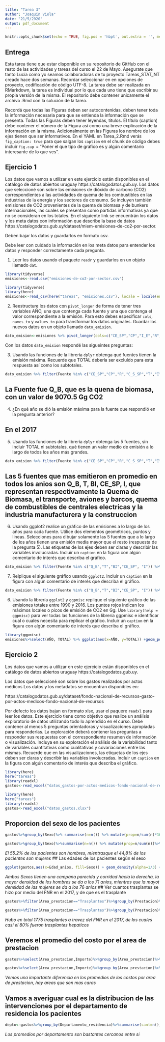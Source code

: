 ```yaml
---
title: "Tarea 3"
author: "Joaquin Viola"
date: "21/5/2020"
output: pdf_document
---
```

```r
knitr::opts_chunk$set(echo = TRUE, fig.pos = 'hbpt', out.extra = '', message = FALSE, warning = FALSE)
```



## Entrega 

Esta tarea tiene que estar disponible en su repositorio de GitHub con el resto de las actividades y tareas del curso el 22 de Mayo. Asegurate que tanto Lucía como yo seamos colaboradoras de tu proyecto Tareas_STAT_NT creado hace dos semanas.
Recordar seleccionar en en opciones de proyecto, codificación de código UTF-8.
La tarea debe ser realizada en RMarkdown, la tarea es individual por lo que cada uno tiene que escribir su propia versión de la misma.
El repositorio debe contener unicamente el archivo .Rmd con la solución de la tarea.


Recordá que todas las Figuras deben ser autocontenidas, deben tener toda la información necesaria para que se entienda la información que se presenta. Todas las Figuras deben tener leyendas, títulos. El título (caption) debe contener el número de la Figura así como una breve explicación de la información en la misma. Adicionalmente en las Figuras los nombre de los ejes tienen que ser informativos.  En el YAML en Tarea_2.Rmd verás  `fig_caption: true` para que salgan los `caption` en el chunk de código debes incluir `fig.cap =` "Poner el que tipo de gráfico es y algún comentario interesante de lo que ves".



## Ejercicio 1

Los datos que vamos a utilizar en este ejercicio están disponibles en el catálogo de datos abiertos uruguay https://catalogodatos.gub.uy.
Los datos que seleccioné son sobre las emisiones de dióxido de carbono (CO2) correspondientes a las actividades de quema de los combustibles en las industrias de la energía y los sectores de consumo. Se incluyen también emisiones de CO2 provenientes de la quema de biomasa y de bunkers internacionales, las cuales se presentan como partidas informativas ya que no se consideran en los totales. En el siguiente link se encuentrán los datos y los meta datos con información que describe la base de datos https://catalogodatos.gub.uy/dataset/miem-emisiones-de-co2-por-sector.

Deben bajar los datos y guardarlos en formato csv.

Debe leer con cuidado la información en los meta datos para entender los datos y responder correctamente cada pregunta.

1. Leer los datos usando el paquete `readr` y guardarlos en un objeto llamado `dat`.
```r
library(tidyverse)
emisiones<-read.csv("emisiones-de-co2-por-sector.csv")
```

\fbox{\begin{minipage}{48em}
Le puse eval false al codigo anterior ya que no estan esos datos en el repo. Además estas usando la funcion read.csv que es del paquete base. Agrego chunk con lectura de datos abajo.
\end{minipage}}

```r
library(tidyverse)
library(here)
emisiones<-read_csv(here("tareas", "emisiones.csv"), locale = locale(encoding = "Latin1"))
```



2. Reestructure los datos con `pivot_longer` de forma de tener tres variables AÑO, una que contenga cada fuente y una que contenga el valor correspondiente a la emisión. Para esto debes especificar `cols`,  `names_to` y `values_to` para transformar los datos originales. Guardar los nuevos datos en un objeto llamado `dato_emision`.
```r
dato_emision<-emisiones %>% pivot_longer(cols=c("CE_SP","CP","I_E","R","C_S_SP","T","I","A_P_M","NI","S_C","TOTAL", "Q_B","BI"), names_to="Fuente", values_to="valor")
```

\fbox{\begin{minipage}{48em}
Bien, acá podes pasarle de la 2 a la 14 para no tener que nombrarlas de a una c(2:14).
\end{minipage}}

Con los datos `dato_emision` respondé las sigueintes preguntas:

 3. Usando las funciones de la librería `dplyr` obtenga qué fuentes tienen la emisión máxima. Recuerde que TOTAL debería ser excluído para esta respuesta así como los subtotales.
```r
dato_emision %>% filter(Fuente %in% c("CE_SP","CP","R","C_S_SP","T","I","A_P_M","NI","Q_B","BI")) %>% arrange(desc(valor)) %>% slice(1)
```
## La Fuente fue Q_B, que es la quena de biomasa, con un valor de 9070.5 Gg CO2

 4. ¿En qué año se dió la emisión máxima para la fuente que respondió en la pregunta anterior?
 
## En el 2017

5. Usando las funciones de la librería `dplyr` obtenga las 5 fuentes, sin incluir TOTAL ni subtotales, qué tienen un valor medio de emisión a lo largo de todos los años más grandes. 
```r
dato_emision %>% filter(Fuente %in% c("CE_SP","CP","R","C_S_SP","T","I","A_P_M","NI","Q_B","BI")) %>% group_by(Fuente) %>% summarise(prom=mean(valor)) %>% arrange(desc(prom)) %>% slice(1:5) 
```
## Las 5 fuentes que mas emitieron en promedio en todos los anios son Q_B, T, BI, CE_SP, I, que representan respectivamente la Quema de Biomasa, el transporte, aviones y barcos, quema de combustibles de centrales electricas y la industria manufacturera y la construccion

6. Usando ggplot2 realice un gráfico de las emisiones a lo largo de los años para cada fuente. Utilice dos elementos geométricos, puntos y lineas. 
Selecciones para dibujar solamente las 5 fuentes que a lo largo de los años tienen una emisión media mayor que el resto (respuesta de la pregunta 5).
Las etiquetas de los ejes deben ser claras y describir las variables involucradas. Incluir un `caption` en la figura con algún comentario de interés que describa el gráfico.

```r
dato_emision %>% filter(Fuente %in% c("Q_B","T","BI","CE_SP", "I")) %>% ggplot(aes(x=AÑO,y=valor, colour=Fuente)) + geom_point() + geom_smooth(se=FALSE) + scale_color_brewer(palette = "Dark2") + labs(title="Evolucion contaminacion", subtitle="Evolucion a lo largo de los años de la contaminacion por fuente de contaminacion",x="Año", y="Contaminacion en Gg CO2", caption="Se registra un importante aumento de la quema de biomasa") + scale_color_discrete(labels=c("Aviones y Barcos", "Centrales Electricas","Industria y Construccion","Biomasa", "Transporte Urbano y suburbano" ))
```

\fbox{\begin{minipage}{48em}
Muy bien! acá en realidad no se pedia un suavizado sino un gráfico de lineas, el cual lo generamos usando geom line.
\end{minipage}}

7. Relplique el siguiente gráfico usando `ggplot2`.
 Incluir un `caption` en la figura con algún comentario de interés que describa el gráfico.
```r
dato_emision %>% filter(Fuente %in% c("Q_B","T","BI","CE_SP", "I")) %>% group_by(Fuente) %>% ggplot(aes(x=reorder(Fuente, -valor),y=valor)) + geom_boxplot() + labs(x="Fuentes con mayor emision media entre 1990 y 2016", y="Emision de CO2 en Gg", caption = "La Biomasa pareciera ser la de mayor rango")
```




6. Usando la librería `ggplot2` y `ggpmisc` replique el siguiente gráfico de las emisiones totales entre 1990 y 2016.
Los puntos rojos indican los máximos locales  o picos de emisión de CO2 en Gg. 
Use `library(help = ggpmisc)` para ver todas las funciones de la librería ggpmisc e identificar cual o cuales necesita para replicar el gráfico.
Incluir un `caption` en la figura con algún comentario de interés que describa el gráfico.
```r
library(ggpmisc)
emisiones%>%select(AÑO, TOTAL) %>% ggplot(aes(x=AÑO, y=TOTAL)) +geom_point(size=2) + geom_line() + labs(x="Año", y="Emision de CO2 en Gg", caption = "Desde el año 2012 se ha visto una baja en las emisiones de CO2") +stat_peaks(colour="red") + stat_peaks(geom = "text",vjust=-0.5, colour = "red")
```

\fbox{\begin{minipage}{48em}
Genial, tuve que agregar la libreria ggpmisc para usar la funcion stat peaks porque no estaba cargada en el código. Es importante que las librerías siempre aparzcan cargadas para poder knitear el documento.
\end{minipage}}


## Ejercicio 2

Los datos que vamos a utilizar en este ejercicio están disponibles en el catálogo de datos abiertos uruguay https://catalogodatos.gub.uy.

Los datos que seleccioné son sobre los gastos realizados por actos médicos
Los datos y los metadatos se encuentran disponibles en:

https://catalogodatos.gub.uy/dataset/fondo-nacional-de-recursos-gasto-por-actos-medicos-fondo-nacional-de-recursos

Por defecto los datos bajan en formato xlsx, usar el paquere `readxl` para leer los datos.
Este ejercicio tiene como objetivo que realice un análisis exploratorio de datos utilizando todo lo aprendido en el curso.
Debe contener al menos 5 preguntas orientadoras y visualizaciones apropiadas para responderlas. 
La exploración deberá contener las preguntas a responder sus respuestas con el correspondiente resumen de información o visualización. 
Incluya en su exploración el análisis de la variabilidad tanto de  variables cuantitativas como cualitativas y covariaciones entre las mismas. 
Recuerde que en las visualizaciones, las etiquetas de los ejes deben ser claras y describir las variables involucradas. Incluir un `caption` en la figura con algún comentario de interés que describa el gráfico.
```r
library(here)
here("tareas")
library(readxl)
gastos<-read_excel("datos_gastos-por-actos-medicos-fondo-nacional-de-recursos-2017.xlsx")
```

\fbox{\begin{minipage}{48em}
Mismo problema, no aparecen los datos en el repo. Los subo y agrego codigo.
\end{minipage}}

```r
library(here)
here("tareas")
library(readxl)
gastos<-read_excel("datos_gastos.xlsx")
```

## Proporcion del sexo de los pacientes
```r
gastos%>%group_by(Sexo)%>% summarise(n=n()) %>% mutate(prop=n/sum(n)*100)
```
```r
gastos%>%group_by(Sexo)%>%summarise(n=n()) %>% mutate(prop=n/sum(n))%>%ggplot(aes(x=Sexo,y=prop,fill=Sexo))+geom_bar(stat="identity")
```
*El 55.2% de los pacientes son hombres, mientrasque el 44,8% de los pacientes son mujeres*
## Las edades de los pacientes según el sexo
```r
ggplot(gastos,aes(x=Edad_anios, fill=Sexo)) + geom_density(alpha=1/3) + labs(title="Densidad de las edades",subtitle = "Separadas por sexo", x="Edad",y="Densidad") + scale_x_continuous(breaks = c(0,10,20,30,40,50,60,70,80,90,100,110))
```

*Ambos Sexos tienen una campana parecida y corridad hacia la derecha, la mayor densidad de los hombres se da a los 71 anios, mientras que la mayot densidad de las mujeres se da a los 76 anios*
## Ver cuantos trasplantes se hizo por medio del FNR en el 2017, y de que es el trasplante
```r
gastos%>%filter(Area_prestacion=="Trasplantes")%>%group_by(Prestacion)%>% summarise(n=n())%>%mutate(prop=n/sum(n)*100)
```
```r
gastos%>%filter(Area_prestacion=="Trasplantes")%>%group_by(Prestacion)%>% summarise(n=n())%>%mutate(prop=n/sum(n))%>%ggplot(aes(x=Prestacion,y=n,fill=Prestacion,label=n)) + geom_bar(stat="identity") + geom_text() + scale_fill_brewer(palette="Dark2") + ylab("Conteo")
```
*Hubo en total 1775 trasplantes a travez del FNR en el 2017, de los cuales casi el 80% fueron trasplantes hepaticos*

\fbox{\begin{minipage}{48em}
En esta visualizacion la leyenda no aporta información adicional ya que está contenida en el texto del eje x, es mejor ocultarla ya que genera una sobrecarga innecesaria. 
\end{minipage}}

## Veremos el promedio del costo por el area de prestacion
```r
gastos%>%select(Area_prestacion,Importe)%>%group_by(Area_prestacion)%>%summarise(costo=sum(Importe),n=n(),prom=costo/n)
```
```r
gastos%>%select(Area_prestacion,Importe)%>%group_by(Area_prestacion)%>%summarise(costo=sum(Importe),n=n(),prom=costo/n)%>%ggplot(aes(x=Area_prestacion,y=prom)) + geom_point() + labs(title="Promedio por area de prestacion",x="Area de prestacion",y="Promedio") + theme(axis.text.x = element_text(angle=90))
```
*Vemos una importante diferencia en los promedios de los costos por area de prestacion, hay areas que son mas caras*

## Vamos a averiguar cual es la distribucion de las intervenciones por el departamento de residencia los pacientes
```r
depto<-gastos%>%group_by(Departamento_residencia)%>%summarise(cant=n(),importe=sum(Importe),prom=importe/cant)
```
*Los promedios por departamento son bastantes cercanos entre si*


\fbox{\begin{minipage}{48em}
Buenisimo Joaquin, te falto agregar los datos al repo, te los agrego. Hubo algún detalle que te lo comenté entre lineas pero en general muy bien. El ejercicio 2 lo vamos a debatir en clase pero me parece que en general también estuvo bien! 9.75/10!
\end{minipage}}